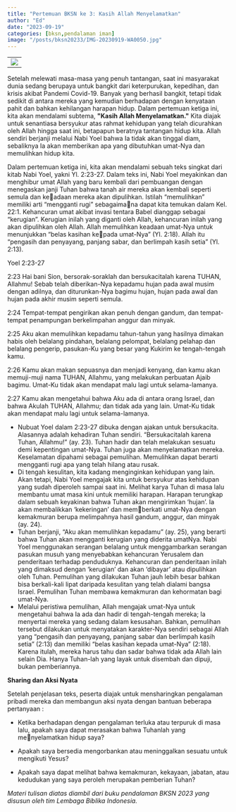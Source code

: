 ```yaml
---
title: "Pertemuan BKSN ke 3: Kasih Allah Menyelamatkan"
author: "Ed"
date: "2023-09-19"
categories: [bksn,pendalaman iman]
image: "/posts/bksn20233/IMG-20230919-WA0050.jpg"
---
```


|                                               |
|-----------------------------------------------|
| ![](/posts/bksn20233/IMG-20230919-WA0027.jpg) |

Setelah melewati masa-masa yang
penuh tantangan, saat ini masyarakat dunia sedang berupaya untuk
bangkit dari keterpurukan, kepedihan, dan krisis akibat Pandemi
Covid-19. Banyak yang berhasil bangkit, tetapi tidak sedikit di antara
mereka yang kemudian berhadapan dengan kenyataan pahit dan bahkan
kehilangan harapan hidup.
Dalam pertemuan ketiga ini, kita akan mendalami subtema,
**\"Kasih Allah Menyelamatkan.\"** Kita diajak untuk senantiasa bersyukur
atas rahmat kehidupan yang telah dicurahkan oleh Allah hingga saat
ini, betapapun beratnya tantangan hidup kita. Allah sendiri berjanji
melalui Nabi Yoel bahwa Ia tidak akan tinggal diam, sebaliknya Ia akan
memberikan apa yang dibutuhkan umat-Nya dan memulihkan hidup
kita.

Dalam pertemuan ketiga ini, kita akan mendalami sebuah teks singkat dari kitab Nabi Yoel, yakni Yl. 2:23-27. Dalam teks ini, Nabi Yoel meyakinkan dan menghibur
umat Allah yang baru kembali dari pembuangan dengan menegaskan 
janji Tuhan bahwa tanah air mereka akan kembali seperti semula dan keadaan mereka akan dipulihkan.
Istilah “memulihkan” memiliki arti “mengganti rugi” sebagaimana dapat kita temukan dalam Kel. 22:1. Kehancuran umat akibat invasi
tentara Babel dianggap sebagai “kerugian”. Kerugian inilah yang diganti
oleh Allah, kehancuran inilah yang akan dipulihkan oleh Allah. Allah
memulihkan keadaan umat-Nya untuk menunjukkan “belas kasihan kepada umat-Nya” (Yl. 2:18). Allah itu “pengasih dan penyayang, panjang
sabar, dan berlimpah kasih setia” (Yl. 2:13).

Yoel 2:23-27 

2:23 Hai bani Sion, bersorak-soraklah dan bersukacitalah karena 
TUHAN, Allahmu! Sebab telah diberikan-Nya kepadamu hujan pada
awal musim dengan adilnya, dan diturunkan-Nya bagimu hujan, hujan 
pada awal dan hujan pada akhir musim seperti semula. 

2:24 Tempat-tempat
pengirikan akan penuh dengan gandum, dan tempat-tempat penampungan berkelimpahan anggur dan minyak. 

2:25 Aku akan memulihkan kepadamu tahun-tahun yang hasilnya dimakan habis oleh belalang pindahan, 
belalang pelompat, belalang pelahap dan belalang pengerip, pasukan-Ku 
yang besar yang Kukirim ke tengah-tengah kamu. 

2:26 Kamu akan makan 
sepuasnya dan menjadi kenyang, dan kamu akan memuji-muji nama TUHAN, Allahmu, yang melakukan perbuatan Ajaib bagimu. Umat-Ku tidak
akan mendapat malu lagi untuk selama-lamanya. 

2:27 Kamu akan mengetahui bahwa Aku ada di antara orang Israel, dan bahwa Akulah TUHAN,
Allahmu; dan tidak ada yang lain. Umat-Ku tidak akan mendapat malu
lagi untuk selama-lamanya.


- Nubuat Yoel dalam 2:23-27 dibuka dengan ajakan untuk bersukacita.
Alasannya adalah kehadiran Tuhan sendiri. “Bersukacitalah karena
Tuhan, Allahmu!” (ay. 23). Tuhan hadir dan telah melakukan sesuatu
demi kepentingan umat-Nya. Tuhan juga akan menyelamatkan mereka. Keselamatan dipahami sebagai pemulihan. Memulihkan dapat
berarti mengganti rugi apa yang telah hilang atau rusak.
-	Di tengah kesulitan, kita kadang menginginkan kehidupan yang
lain. Akan tetapi, Nabi Yoel mengajak kita untuk bersyukur atas kehidupan yang sudah diperoleh sampai saat ini. Melihat karya Tuhan
di masa lalu membantu umat masa kini untuk memiliki harapan.
Harapan terungkap dalam sebuah keyakinan bahwa Tuhan akan
mengirimkan ‘hujan’. Ia akan membalikkan ‘kekeringan’ dan memberkati umat-Nya dengan kemakmuran berupa melimpahnya hasil 
gandum, anggur, dan minyak (ay. 24).
- Tuhan berjanji, “Aku akan memulihkan kepadamu” (ay. 25), yang
berarti bahwa Tuhan akan mengganti kerugian yang diderita umatNya. Nabi Yoel menggunakan serangan belalang untuk menggambarkan serangan pasukan musuh yang menyebabkan kehancuran 
Yerusalem dan penderitaan terhadap penduduknya. Kehancuran
dan penderitaan inilah yang dimaksud dengan ‘kerugian’ dan akan 
‘dibayar’ atau dipulihkan oleh Tuhan. Pemulihan yang dilakukan
Tuhan jauh lebih besar bahkan bisa berkali-kali lipat daripada kesulitan yang telah dialami bangsa Israel. Pemulihan Tuhan membawa
kemakmuran dan kehormatan bagi umat-Nya.
- Melalui peristiwa pemulihan, Allah mengajak umat-Nya untuk mengetahui bahwa Ia ada dan hadir di tengah-tengah mereka; Ia menyertai mereka yang sedang dalam kesusahan. Bahkan, pemulihan
tersebut dilakukan untuk menyatakan karakter-Nya sendiri sebagai 
Allah yang “pengasih dan penyayang, panjang sabar dan berlimpah 
kasih setia” (2:13) dan memiliki “belas kasihan kepada umat-Nya”
(2:18). Karena itulah, mereka harus tahu dan sadar bahwa tidak ada
Allah lain selain Dia. Hanya Tuhan-lah yang layak untuk disembah
dan dipuji, bukan pemberiannya. 

**Sharing dan Aksi Nyata**

Setelah penjelasan teks, peserta diajak untuk mensharingkan pengalaman pribadi mereka dan membangun  aksi nyata dengan bantuan beberapa pertanyaan :

- Ketika berhadapan dengan pengalaman terluka atau terpuruk di
masa lalu, apakah saya dapat merasakan bahwa Tuhanlah yang menyelamatkan hidup saya? 

- Apakah saya bersedia mengorbankan atau meninggalkan sesuatu
untuk mengikuti Yesus? 

- Apakah saya dapat melihat bahwa kemakmuran, kekayaan, jabatan,
atau kedudukan yang saya peroleh merupakan pemberian Tuhan?

*Materi tulisan diatas diambil dari buku pendalaman BKSN 2023 yang disusun oleh tim Lembaga Biblika Indonesia.*